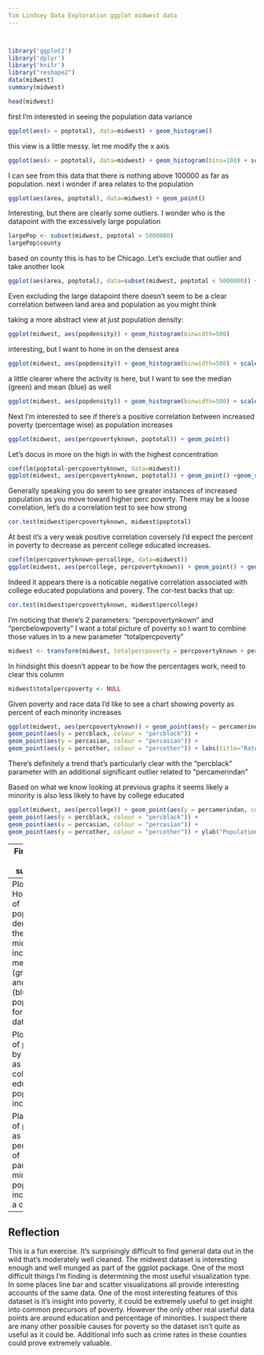 ```yaml
---
Tim Lindsey Data Exploration ggplot midwest data
---
```

```r
```

```r
```

```r
library('ggplot2')
library('dplyr')
library('knitr')
library("reshape2")
data(midwest)
summary(midwest)
```

```r
head(midwest)
```


first I'm interested in seeing the population data variance
```r
ggplot(aes(x = poptotal), data=midwest) + geom_histogram()
```

this view is a little messy. let me modify the x axis
```r
ggplot(aes(x = poptotal), data=midwest) + geom_histogram(bins=100) + scale_x_continuous(limits = c(0, 100000))
```

I can see from this data that there is nothing above 100000 as far as population. next i wonder if area relates to  the population
```r
ggplot(aes(area, poptotal), data=midwest) + geom_point()
```

Interesting, but there are clearly some outliers. I wonder who is the datapoint with the excessively large population
```r
largePop <- subset(midwest, poptotal > 5000000)
largePop$county
```
based on county this is has to be Chicago. Let's exclude that outlier and take another look

```r
ggplot(aes(area, poptotal), data=subset(midwest, poptotal < 5000000)) + geom_point()
```

Even excluding the large datapoint there doesn't seem to be a clear correlation between land area and population as you might think

taking a more abstract view at just population density:
```r
ggplot(midwest, aes(popdensity)) + geom_histogram(binwidth=500)
```

interesting, but I want to hone in on the densest area
```r
ggplot(midwest, aes(popdensity)) + geom_histogram(binwidth=500) + scale_x_continuous(limits = c(0,12500), breaks = c(2000, 4000, 6000, 8000, 10000, 12000))
```

a little clearer where the activity is here, but I want to see the median (green) and mean (blue) as well
```r
ggplot(midwest, aes(popdensity)) + geom_histogram(binwidth=500) + scale_x_continuous(limits = c(0,12500), breaks = c(2000, 4000, 6000, 8000, 10000, 12000)) + geom_vline(xintercept = 1156.21, color="green", linetype="longdash") + geom_vline(xintercept = 3097.74, color="blue", linetype="longdash") + labs(title="Population Density in the Midwest",x="Density",y="Count")
```

Next I'm interested to see if there's a positive correlation between increased poverty (percentage wise) as population increases

```r
ggplot(midwest, aes(percpovertyknown, poptotal)) + geom_point()
```

Let's docus in more on the high in with the highest concentration
```r
coef(lm(poptotal~percpovertyknown, data=midwest))
ggplot(midwest, aes(percpovertyknown, poptotal)) + geom_point() +geom_smooth(method="lm", se = FALSE) + scale_x_continuous(limits = c(95, 100))
```

Generally speaking you do seem to see greater instances of increased population as you move toward higher perc poverty. There may be a loose correlation, let's do a correlation test to see how strong

```r
cor.test(midwest$percpovertyknown, midwest$poptotal)
```

At best it's a very weak positive correlation
coversely I'd expect the percent in poverty to decrease as percent college
educated increases.

```r
coef(lm(percpovertyknown~percollege, data=midwest))
ggplot(midwest, aes(percollege, percpovertyknown)) + geom_point() + geom_smooth(method="lm", se=FALSE) + labs(title="Poverty as Educated Population Increases",x="Percent of pop College Educated",y="Percent of pop Poverty")
```

Indeed it appears there is a noticable negative correlation associated with college educated populations and povery. The cor-test backs that up:

```r
cor.test(midwest$percpovertyknown, midwest$percollege)
```

I'm noticing that there's 2 parameters: "percpovertynkown" and "percbelowpoverty" I want a total picture of poverty so I want to combine those values in to a new parameter "totalpercpoverty"

```r
midwest <- transform(midwest, totalpercpoverty = percpovertyknown + percbelowpoverty)
```

In hindsight this doesn't appear to be how the percentages work, need to clear this column
```r
midwest$totalpercpoverty <- NULL
```

Given poverty and race data I'd like to see a chart showing poverty as percent of each minority increases

```r
ggplot(midwest, aes(percpovertyknown)) + geom_point(aes(y = percamerindan, colour = "percamerindan")) + 
geom_point(aes(y = percblack, colour = "percblack")) + 
geom_point(aes(y = percasian, colour = "percasian")) + 
geom_point(aes(y = percother, colour = "percother")) + labs(title="Rate of Poverty as Demographics Increase",x="Povery Percentage",y="Population percent")
```

There's definitely a trend that's particularly clear with the "percblack" parameter with an additional significant outlier related to "percamerindan"

Based on what we know looking at previous graphs it seems likely a minority is also less likely to have by college educated

```r
ggplot(midwest, aes(percollege)) + geom_point(aes(y = percamerindan, colour = "percamerindan")) + 
geom_point(aes(y = percblack, colour = "percblack")) + 
geom_point(aes(y = percasian, colour = "percasian")) + 
geom_point(aes(y = percother, colour = "percother")) + ylab("Population percent")
```



---
Final plots and summary
---
Plot 1: Hostogram of population density in the midwest including median (green) and mean (blue) populations for entire dataset
```r
ggplot(midwest, aes(popdensity)) + geom_histogram(binwidth=500) + scale_x_continuous(limits = c(0,12500), breaks = c(2000, 4000, 6000, 8000, 10000, 12000)) + geom_vline(xintercept = 1156.21, color="green", linetype="longdash") + geom_vline(xintercept = 3097.74, color="blue", linetype="longdash") + labs(title="Population Density in the Midwest",x="Density",y="Count")
```

Plot 2: Rate of poverty by County as rate of college educated population increases
```r
ggplot(midwest, aes(percollege, percpovertyknown)) + geom_point() + geom_smooth(method="lm", se=FALSE) + labs(title="Poverty as Educated Population Increases",x="Percent of pop College Educated",y="Percent of pop Poverty")
```

Plat 3: Rate of poverty as percentage of particular minority populations increate in a county
```r
ggplot(midwest, aes(percpovertyknown)) + geom_point(aes(y = percamerindan, colour = "percamerindan")) + 
geom_point(aes(y = percblack, colour = "percblack")) + 
geom_point(aes(y = percasian, colour = "percasian")) + 
geom_point(aes(y = percother, colour = "percother")) + 
scale_y_continuous(limits=c(0,50)) + 
labs(title="Rate of Poverty as Demographics Increase",x="Povery Percentage",y="Population percent") 
```

---
Reflection
---
This is a fun exercise. It's surprisingly difficult to find general data out in the wild that's moderately well cleaned. The midwest dataset is interesting enough and well munged as part of the ggplot package. One of the most difficult things I'm finding is determining the most useful visualization type. In some places line bar and scatter visualizations all provide interesting accounts of the same data. One of the most interesting features of this dataset is it's insight into poverty, it could be extremely useful to get insight into common precursors of poverty. However the only other real useful data points are around education and percentage of minorities. I suspect there are many other possible causes for poverty so the dataset isn't quite as useful as it could be. Additional info such as crime rates in these counties could prove extremely valuable.